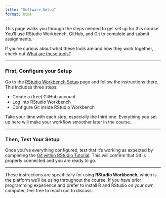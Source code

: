 ```yaml
---
title: "Software Setup"
format: html
---
```


This page walks you through the steps needed to get set up for this course. You’ll use RStudio Workbench, GitHub, and Git to complete and submit assignments.  

If you're curious about what these tools are and how they work together, check out [What are these tools?](what.qmd)

---

### First, Configure your Setup

Go to the [RStudio Workbench Setup](setup-workbench.qmd) page and follow the instructions there. This includes three steps:

- Create a (free) GitHub account  
- Log into RStudio Workbench  
- Configure Git inside RStudio Workbench  

Take your time with each step, especially the third one. Everything you set up here will make your workflow smoother later in the course.

---

### Then, Test Your Setup

Once you've everything configured, test that it's working as expected by completing the [Git within RStudio Tutorial](setup-test.qmd). This will confirm that Git is properly connected and you are ready to go.

---

::: {.callout-note}

These instructions are specifically for using **RStudio Workbench**, which is the platform we'll be using throughout the course. If you have prior programming experience and prefer to install R and RStudio on your own computer, feel free to reach out to discuss.

:::
